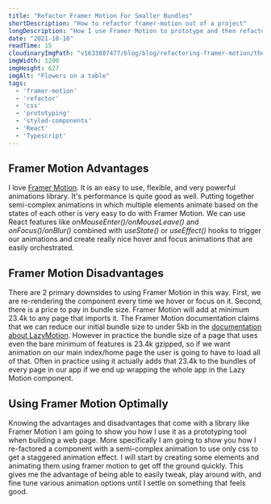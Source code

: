 ```yaml
---
title: "Refactor Framer Motion For Smaller Bundles"
shortDescription: "How to refactor framer-motion out of a project"
longDescription: "How I use Framer Motion to prototype and then refactor the code to use pure css."
date: "2021-10-10"
readTime: 15
cloudinaryImgPath: "v1633887477/blog/blog/refactoring-framer-motion/the-creative-exchange-d2zvqp3fpro-unsplash-og-image_pj8rag.jpg"
imgWidth: 1200
imgHeight: 627
imgAlt: "Flowers on a table"
tags:
  - 'framer-motion'
  - 'refactor'
  - 'css'
  - 'prototyping'
  - 'styled-components'
  - 'React'
  - 'Typescript'
---
```


## Framer Motion Advantages

I love [Framer Motion](https://www.framer.com/docs/). It is an easy to use, flexible, and very powerful
animations library. It's performance is quite good as well. Putting together semi-complex animations in
which multiple elements animate based on the states of each other is very easy to do with Framer Motion.
We can use React features like *onMouseEnter()/onMouseLeave()* and *onFocus()/onBlur()* combined with
*useState()* or *useEffect()* hooks to trigger our animations and create really nice hover and focus
animations that are easily orchestrated.


## Framer Motion Disadvantages

There are 2 primary downsides to using Framer Motion in this way. First, we are re-rendering the
component every time we hover or focus on it. Second, there is a price to pay in bundle size. Framer
Motion will add at minimum 23.4k to any page that imports it. The Framer Motion documentation claims that
we can reduce our initial bundle size to under 5kb in the [documentation about
LazyMotion](https://www.framer.com/docs/lazy-motion/). However in practice the bundle size of a page that
uses even the bare minimum of features is 23.4k gzipped, so if we want animation on our main index/home
page the user is going to have to load all of that.  Often in practice using it actually adds that 23.4k
to the bundles of every page in our app if we end up wrapping the whole app in the Lazy Motion component.

## Using Framer Motion Optimally

Knowing the advantages and disadvantages that come with a library like Framer Motion I am going to show
you how I use it as a prototyping tool when building a web page.  More specifically I am going to show
you how I re-factored a component with a semi-complex animation to use only css to get a staggered
animation effect.  I will start by creating some elements and animating them using framer motion to get
off the ground quickly. This gives me the advantage of being able to easily tweak, play around with, and
fine tune various animation options until I settle on something that feels good.




